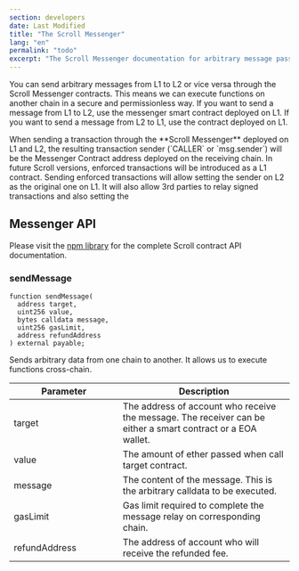 ```yaml
---
section: developers
date: Last Modified
title: "The Scroll Messenger"
lang: "en"
permalink: "todo"
excerpt: "The Scroll Messenger documentation for arbitrary message passing between L1 and L2."
---
```



You can send arbitrary messages from L1 to L2 or vice versa through the Scroll Messenger contracts. This means we can execute functions on another chain in a secure and permissionless way. If you want to send a message from L1 to L2, use the messenger smart contract deployed on L1. If you want to send a message from L2 to L1, use the contract deployed on L1.

<Aside type="caution" title="">
  When sending a transaction through the **Scroll Messenger** deployed on L1 and L2, the resulting transaction sender
  (`CALLER` or `msg.sender`) will be the Messenger Contract address deployed on the receiving chain. In future Scroll
  versions, enforced transactions will be introduced as a L1 contract. Sending enforced transactions will allow setting
  the sender on L2 as the original one on L1. It will also allow 3rd parties to relay signed transactions and also
  setting the&#x20;
</Aside>

## Messenger API

Please visit the [npm library](https://www.npmjs.com/package/@scroll-tech/contracts?activeTab=code) for the complete Scroll contract API documentation.

### sendMessage

```solidity
function sendMessage(
  address target,
  uint256 value,
  bytes calldata message,
  uint256 gasLimit,
  address refundAddress
) external payable;
```

Sends arbitrary data from one chain to another. It allows us to execute functions cross-chain.

<table>
  <thead>
    <tr>
      <th width="180">Parameter</th>
      <th>Description</th>
    </tr>
  </thead>
  <tbody>
    <tr>
      <td>target</td>
      <td>
        The address of account who receive the message. The receiver can be either a smart contract or a EOA wallet.
      </td>
    </tr>
    <tr>
      <td>value</td>
      <td>The amount of ether passed when call target contract.</td>
    </tr>
    <tr>
      <td>message</td>
      <td>The content of the message. This is the arbitrary calldata to be executed.</td>
    </tr>
    <tr>
      <td>gasLimit</td>
      <td>Gas limit required to complete the message relay on corresponding chain.</td>
    </tr>
    <tr>
      <td>refundAddress</td>
      <td>The address of account who will receive the refunded fee.</td>
    </tr>
  </tbody>
</table>
